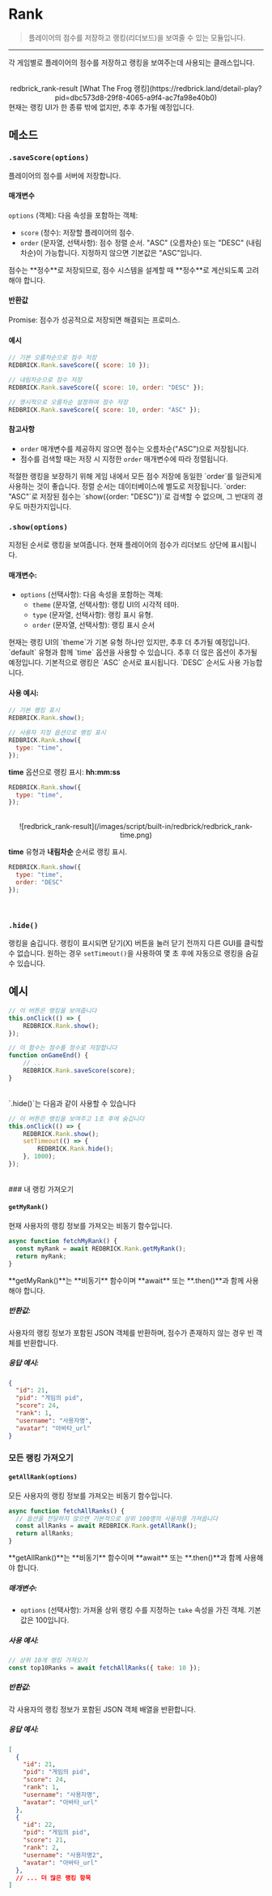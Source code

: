 
# Rank

> 플레이어의 점수를 저장하고 랭킹(리더보드)을 보여줄 수 있는 모듈입니다.

---

각 게임별로 플레이어의 점수를 저장하고 랭킹을 보여주는데 사용되는 클래스입니다.

<br/>
<center>
    redbrick_rank-result
    [What The Frog 랭킹](https://redbrick.land/detail-play?pid=dbc573d8-29f8-4065-a9f4-ac7fa98e40b0)
</center>

<Callout type="info">
  현재는 랭킹 UI가 한 종류 밖에 없지만, 추후 추가될 예정입니다.
</Callout>

## 메소드

### `.saveScore(options)`

플레이어의 점수를 서버에 저장합니다.

#### 매개변수

`options` (객체): 다음 속성을 포함하는 객체:

- `score` (정수): 저장할 플레이어의 점수.
- `order` (문자열, 선택사항): 점수 정렬 순서. "ASC" (오름차순) 또는 "DESC" (내림차순)이 가능합니다. 지정하지 않으면 기본값은 "ASC"입니다.

<Callout type="warning">
    점수는 **정수**로 저장되므로, 점수 시스템을 설계할 때 **정수**로 계산되도록 고려해야 합니다.
</Callout>

#### 반환값

Promise: 점수가 성공적으로 저장되면 해결되는 프로미스.

#### 예시

```javascript
// 기본 오름차순으로 점수 저장
REDBRICK.Rank.saveScore({ score: 10 });

// 내림차순으로 점수 저장
REDBRICK.Rank.saveScore({ score: 10, order: "DESC" });

// 명시적으로 오름차순 설정하여 점수 저장
REDBRICK.Rank.saveScore({ score: 10, order: "ASC" });
```

#### 참고사항

- `order` 매개변수를 제공하지 않으면 점수는 오름차순("ASC")으로 저장됩니다.
- 점수를 검색할 때는 저장 시 지정한 `order` 매개변수에 따라 정렬됩니다.

<Callout type="info">
    적절한 랭킹을 보장하기 위해 게임 내에서 모든 점수 저장에 동일한 `order`를 일관되게 사용하는 것이 좋습니다.
</Callout>
<Callout type="info">
    정렬 순서는 데이터베이스에 별도로 저장됩니다. `order: "ASC"`로 저장된 점수는 `show({order: "DESC"})`로 검색할 수 없으며, 그 반대의 경우도 마찬가지입니다.
</Callout>

<br/>

### `.show(options)`

지정된 순서로 랭킹을 보여줍니다. 현재 플레이어의 점수가 리더보드 상단에 표시됩니다.

#### 매개변수:
- `options` (선택사항): 다음 속성을 포함하는 객체:
  - `theme` (문자열, 선택사항): 랭킹 UI의 시각적 테마. 
  - `type` (문자열, 선택사항): 랭킹 표시 유형. 
  - `order` (문자열, 선택사항): 랭킹 표시 순서

<Callout type="info">
  현재는 랭킹 UI의 `theme`가 기본 유형 하나만 있지만, 추후 더 추가될 예정입니다.
</Callout>
<Callout type="info">
  `default` 유형과 함께 `time` 옵션을 사용할 수 있습니다. 추후 더 많은 옵션이 추가될 예정입니다.
</Callout>
<Callout type="info">
  기본적으로 랭킹은 `ASC` 순서로 표시됩니다. `DESC` 순서도 사용 가능합니다.
</Callout>

#### 사용 예시:

```javascript
// 기본 랭킹 표시
REDBRICK.Rank.show();

// 사용자 지정 옵션으로 랭킹 표시
REDBRICK.Rank.show({
  type: "time",
});
```

**time** 옵션으로 랭킹 표시: **hh:mm:ss**

```javascript
REDBRICK.Rank.show({
  type: "time",
});
```
<br/>
<center>
    ![redbrick_rank-result](/images/script/built-in/redbrick/redbrick_rank-time.png)
</center>

**time** 유형과 **내림차순** 순서로 랭킹 표시.

```javascript
REDBRICK.Rank.show({
  type: "time",
  order: "DESC"
});
```
<br/>

### `.hide()`

랭킹을 숨깁니다. 랭킹이 표시되면 닫기(X) 버튼을 눌러 닫기 전까지 다른 GUI를 클릭할 수 없습니다. 원하는 경우 `setTimeout()`을 사용하여 몇 초 후에 자동으로 랭킹을 숨길 수 있습니다.

## 예시

```js showLineNumbers copy filename="rank-button" {3}
// 이 버튼은 랭킹을 보여줍니다
this.onClick(() => {
    REDBRICK.Rank.show();
});
```

```js showLineNumbers copy filename="game-manager" {4}
// 이 함수는 점수를 정수로 저장합니다
function onGameEnd() {
    // ...
    REDBRICK.Rank.saveScore(score);
}
```

<br/>
`.hide()`는 다음과 같이 사용할 수 있습니다

```js showLineNumbers copy filename="rank-button_auto-hide" {3,5}
// 이 버튼은 랭킹을 보여주고 1초 후에 숨깁니다
this.onClick(() => {
    REDBRICK.Rank.show();
    setTimeout(() => {
        REDBRICK.Rank.hide();
    }, 1000);
});
```

<br/>
### 내 랭킹 가져오기

#### `getMyRank()`

현재 사용자의 랭킹 정보를 가져오는 비동기 함수입니다.

```javascript
async function fetchMyRank() {
  const myRank = await REDBRICK.Rank.getMyRank();
  return myRank;
}
```
<Callout type="warning">
    **getMyRank()**는 **비동기** 함수이며 **await** 또는 **.then()**과 함께 사용해야 합니다.
</Callout>

##### 반환값:
사용자의 랭킹 정보가 포함된 JSON 객체를 반환하며, 점수가 존재하지 않는 경우 빈 객체를 반환합니다.

##### 응답 예시:
```json
{
  "id": 21,
  "pid": "게임의 pid",
  "score": 24,
  "rank": 1,
  "username": "사용자명",
  "avatar": "아바타_url"
}
```

### 모든 랭킹 가져오기

#### `getAllRank(options)`

모든 사용자의 랭킹 정보를 가져오는 비동기 함수입니다.

```javascript
async function fetchAllRanks() {
  // 옵션을 전달하지 않으면 기본적으로 상위 100명의 사용자를 가져옵니다
  const allRanks = await REDBRICK.Rank.getAllRank();
  return allRanks;
}
```
<Callout type="warning">
    **getAllRank()**는 **비동기** 함수이며 **await** 또는 **.then()**과 함께 사용해야 합니다.
</Callout>

##### 매개변수:
- `options` (선택사항): 가져올 상위 랭킹 수를 지정하는 `take` 속성을 가진 객체. 기본값은 100입니다.

##### 사용 예시:
```javascript
// 상위 10개 랭킹 가져오기
const top10Ranks = await fetchAllRanks({ take: 10 });
```

##### 반환값:
각 사용자의 랭킹 정보가 포함된 JSON 객체 배열을 반환합니다.

##### 응답 예시:
```json
[
  {
    "id": 21,
    "pid": "게임의 pid",
    "score": 24,
    "rank": 1,
    "username": "사용자명",
    "avatar": "아바타_url"
  },
  {
    "id": 22,
    "pid": "게임의 pid",
    "score": 21,
    "rank": 2,
    "username": "사용자명2",
    "avatar": "아바타_url"
  },
  // ... 더 많은 랭킹 항목
]
```